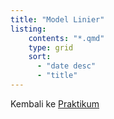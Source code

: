 ```yaml
---
title: "Model Linier"
listing: 
    contents: "*.qmd"
    type: grid
    sort:
      - "date desc"
      - "title"
---
```


Kembali ke [Praktikum](../../../../praktikum.qmd)
